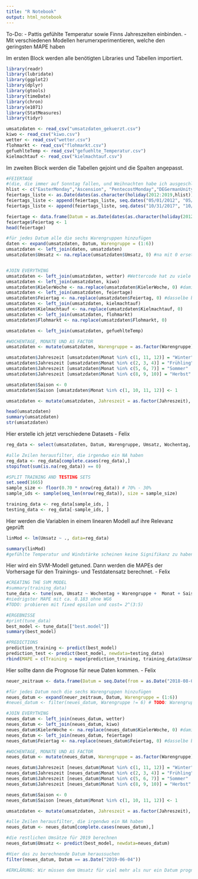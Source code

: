 ```yaml
---
title: "R Notebook"
output: html_notebook
---
```

To-Do:
- Pattis gefühlte Temperatur sowie Finns Jahreszeiten einbinden.
- Mit verschiedenen Modellen herumerxperimentieren, welche den geringsten MAPE haben

Im ersten Block werden alle benötigten Libraries und Tabellen importiert.
```r
library(readr)
library(lubridate)
library(ggplot2)
library(dplyr)
library(gtools)
library(timeDate)
library(chron)
library(e1071)
library(StatMeasures)
library(tidyr)

umsatzdaten <- read_csv("umsatzdaten_gekuerzt.csv")
kiwo <- read_csv("kiwo.csv")
wetter <- read_csv("wetter.csv")
flohmarkt <- read_csv("flohmarkt.csv")
gefuehlteTemp <- read_csv("gefuehlte_Temperatur.csv")
kielmachtauf <- read_csv("kielmachtauf.csv")
```


Im zweiten Block werden die Tabellen gejoint und die Spalten angepasst.
```r
#FEIERTAGE
#(die, die immer auf Sonntag fallen, und Weihnachten habe ich ausgeschlossen)
hlist <- c("EasterMonday","Ascension", "PentecostMonday","DEGermanUnity", "NewYearsDay", "USGoodFriday")
feiertags_liste <- as.Date(dates(as.character(holiday(2012:2019,hlist)), format="Y-M-D")) # die obenstehenden Feiertage
feiertags_liste <- append(feiertags_liste, seq.dates("05/01/2012", "05/01/2019", by = "year")) # Tag der Arbeit
feiertags_liste <- append(feiertags_liste, seq.dates("10/31/2017", "10/31/2019", by = "year")) # Reformationstag

feiertage <- data.frame(Datum = as.Date(dates(as.character(holiday(2012:2019,hlist)), format="Y-M-D")))
feiertage$Feiertag <- 1
head(feiertage)

#für jedes Datum alle die sechs Warengruppen hinzufügen
daten <- expand(umsatzdaten, Datum, Warengruppe = (1:6))
umsatzdaten <- left_join(daten, umsatzdaten)
umsatzdaten$Umsatz <- na.replace(umsatzdaten$Umsatz, 0) #na mit 0 ersetzen


#JOIN EVERYTHING
umsatzdaten <- left_join(umsatzdaten, wetter) #Wettercode hat zu viele NAs
umsatzdaten <- left_join(umsatzdaten, kiwo)
umsatzdaten$KielerWoche <- na.replace(umsatzdaten$KielerWoche, 0) #damit 0 und nicht "na" steht, wenn keine KiWo ist
umsatzdaten <- left_join(umsatzdaten, feiertage)
umsatzdaten$Feiertag <- na.replace(umsatzdaten$Feiertag, 0) #dasselbe bei Feiertagen
umsatzdaten <- left_join(umsatzdaten, kielmachtauf)
umsatzdaten$Kielmachtauf <- na.replace(umsatzdaten$Kielmachtauf, 0) 
umsatzdaten <- left_join(umsatzdaten, flohmarkt)
umsatzdaten$Flohmarkt <- na.replace(umsatzdaten$Flohmarkt, 0) 

umsatzdaten <- left_join(umsatzdaten, gefuehlteTemp)

#WOCHENTAGE, MONATE UND AS FACTOR
umsatzdaten <- mutate(umsatzdaten, Warengruppe = as.factor(Warengruppe), Wochentag = as.factor(weekdays(Datum)), Monat = as.factor(month(Datum)), Feiertag = as.factor(Feiertag), KielerWoche = as.factor(KielerWoche), Flohmarkt = as.factor(Flohmarkt), Kielmachtauf = as.factor(Kielmachtauf))

umsatzdaten$Jahreszeit [umsatzdaten$Monat %in% c(1, 11, 12)] = "Winter"
umsatzdaten$Jahreszeit [umsatzdaten$Monat %in% c(2, 3, 4)] = "Frühling"
umsatzdaten$Jahreszeit [umsatzdaten$Monat %in% c(5, 6, 7)] = "Sommer"
umsatzdaten$Jahreszeit [umsatzdaten$Monat %in% c(8, 9, 10)] = "Herbst"

umsatzdaten$Saison <- 0
umsatzdaten$Saison [umsatzdaten$Monat %in% c(1, 10, 11, 12)] <- 1

umsatzdaten <- mutate(umsatzdaten, Jahreszeit = as.factor(Jahreszeit), Saison = as.factor(Saison))

head(umsatzdaten)
summary(umsatzdaten)
str(umsatzdaten)
```


Hier erstelle ich jetzt verschiedene Datasets - Felix
```r
reg_data <- select(umsatzdaten, Datum, Warengruppe, Umsatz, Wochentag, Monat, Jahreszeit, Saison, KielerWoche, Feiertag, Kielmachtauf, Flohmarkt, Bewoelkung, Temperatur, Windgeschwindigkeit, gefuehlteTemp)

#alle Zeilen herausfilter, die irgendwo ein NA haben
reg_data <- reg_data[complete.cases(reg_data),]
stopifnot(sum(is.na(reg_data)) == 0)

#SPLIT TRAINING AND TESTING SETS
set.seed(1665)
sample_size <- floor(0.70 * nrow(reg_data)) # 70% - 30%
sample_ids <- sample(seq_len(nrow(reg_data)), size = sample_size)

training_data <- reg_data[sample_ids, ]
testing_data <- reg_data[-sample_ids, ]

```

Hier werden die Variablen in einem linearen Modell auf ihre Relevanz geprüft
```r
linMod <- lm(Umsatz ~ ., data=reg_data)

summary(linMod)
#gefühlte Temperatur und Windstärke scheinen keine Signifikanz zu haben

```


Hier wird ein SVM-Modell getuned. Dann werden die MAPEs der Vorhersage für den Trainings- und Testdatensatz berechnet. - Felix
```r
#CREATING THE SVM MODEL
#summary(training_data)
tune_data <- tune(svm, Umsatz ~ Wochentag + Warengruppe +  Monat + Saison * Warengruppe + Jahreszeit + KielerWoche + Feiertag + Temperatur, data=training_data, ranges = list(epsilon = seq(0.2, 1, 0.1), cost = 2^(1:3)))
#niedrigster MAPE mit ca. 0.183 ohne WG6
#TODO: probieren mit fixed epsilon und cost= 2^(3:5)

#ERGEBNISSE
#print(tune_data)
best_model <- tune_data[["best.model"]]
summary(best_model) 

#PREDICTIONS
prediction_training <- predict(best_model)
prediction_test <- predict(best_model, newdata=testing_data)
rbind(MAPE = c(Training = mape(prediction_training, training_data$Umsatz), Test = mape(prediction_test, testing_data$Umsatz)))

```


Hier sollte dann die Prognose für neue Daten kommen. - Felix
```r
neuer_zeitraum <- data.frame(Datum = seq.Date(from = as.Date("2018-08-01"), to = as.Date("2019-08-01"), by = "day"))

#für jedes Datum noch die sechs Warengruppen hinzufügen
neues_datum <- expand(neuer_zeitraum, Datum, Warengruppe = (1:6))
#neues_datum <- filter(neues_datum, Warengruppe != 6) # TODO: Warengruppe 6 raus, außer in Monaten >= 11

#JOIN EVERYTHING
neues_datum <- left_join(neues_datum, wetter)
neues_datum <- left_join(neues_datum, kiwo)
neues_datum$KielerWoche <- na.replace(neues_datum$KielerWoche, 0) #damit 0 und nicht "na" steht, wenn keine KiWo ist
neues_datum <- left_join(neues_datum, feiertage)
neues_datum$Feiertag <- na.replace(neues_datum$Feiertag, 0) #dasselbe bei Feiertagen

#WOCHENTAGE, MONATE UND AS FACTOR
neues_datum <- mutate(neues_datum, Warengruppe = as.factor(Warengruppe), Wochentag = as.factor(weekdays(Datum)), Monat = as.factor(month(Datum)), Feiertag = as.factor(Feiertag), KielerWoche = as.factor(KielerWoche))

neues_datum$Jahreszeit [neues_datum$Monat %in% c(1, 11, 12)] = "Winter"
neues_datum$Jahreszeit [neues_datum$Monat %in% c(2, 3, 4)] = "Frühling"
neues_datum$Jahreszeit [neues_datum$Monat %in% c(5, 6, 7)] = "Sommer"
neues_datum$Jahreszeit [neues_datum$Monat %in% c(8, 9, 10)] = "Herbst"

neues_datum$Saison <- 0
neues_datum$Saison [neues_datum$Monat %in% c(1, 10, 11, 12)] <- 1

umsatzdaten <- mutate(umsatzdaten, Jahreszeit = as.factor(Jahreszeit), Saison = as.factor(Saison))

#alle Zeilen herausfilter, die irgendwo ein NA haben
neues_datum <- neues_datum[complete.cases(neues_datum),]

#die restlichen Umsätze für 2019 berechnen
neues_datum$Umsatz <- predict(best_model, newdata=neues_datum)

#Hier das zu berechnende Datum heraussuchen
filter(neues_datum, Datum == as.Date("2019-06-04"))

#ERKLÄRUNG: Wir müssen dem Umsatz für viel mehr als nur ein Datum prognostizieren, damit von allen Faktorvariablen auch mindestens zwei Ausprägungen vorhanden sind (also Kieler Woche und Feiertage müssen enthalten sein)

```
